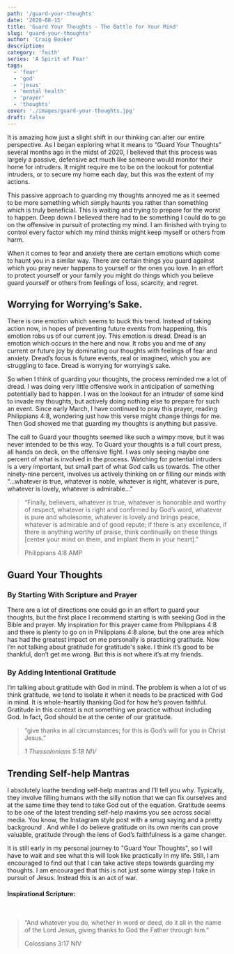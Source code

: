 ```yaml
---
path: '/guard-your-thoughts'
date: '2020-08-15'
title: 'Guard Your Thoughts - The Battle for Your Mind'
slug: 'guard-your-thoughts'
author: 'Craig Booker'
description:
category: 'faith'
series: 'A Spirit of Fear'
tags:
  - 'fear'
  - 'god'
  - 'jesus'
  - 'mental health'
  - 'prayer'
  - 'thoughts'
cover: './images/guard-your-thoughts.jpg'
draft: false
---
```


It is amazing how just a slight shift in our thinking can alter our entire perspective. As I began exploring what it means to “Guard Your Thoughts” several months ago in the midst of 2020, I believed that this process was largely a passive, defensive act much like someone would monitor their home for intruders. It might require me to be on the lookout for potential intruders, or to secure my home each day, but this was the extent of my actions.

This passive approach to guarding my thoughts annoyed me as it seemed to be more something which simply haunts you rather than something which is truly beneficial. This is waiting and trying to prepare for the worst to happen. Deep down I believed there had to be something I could do to go on the offensive in pursuit of protecting my mind. I am finished with trying to control every factor which my mind thinks might keep myself or others from harm.

When it comes to fear and anxiety there are certain emotions which come to haunt you in a similar way. There are certain things you guard against which you pray never happens to yourself or the ones you love. In an effort to protect yourself or your family you might do things which you believe guard yourself or others from feelings of loss, scarcity, and regret.

## **Worrying for Worrying’s Sake.**

There is one emotion which seems to buck this trend. Instead of taking action now, in hopes of preventing future events from happening, this emotion robs us of our current joy. This emotion is dread. Dread is an emotion which occurs in the here and now. It robs you and me of any current or future joy by dominating our thoughts with feelings of fear and anxiety. Dread’s focus is future events, real or imagined, which you are struggling to face. Dread is worrying for worrying’s sake.

So when I think of guarding your thoughts, the process reminded me a lot of dread. I was doing very little offensive work in anticipation of something potentially bad to happen. I was on the lookout for an intruder of some kind to invade my thoughts, but actively doing nothing else to prepare for such an event. Since early March, I have continued to pray this prayer, reading Philippians 4:8, wondering just how this verse might change things for me. Then God showed me that guarding my thoughts is anything but passive.

The call to Guard your thoughts seemed like such a wimpy move, but it was never intended to be this way. To Guard your thoughts is a full court press, all hands on deck, on the offensive fight. I was only seeing maybe one percent of what is involved in the process. Watching for potential intruders is a very important, but small part of what God calls us towards. The other ninety-nine percent, involves us actively thinking on or filling our minds with “...whatever is true, whatever is noble, whatever is right, whatever is pure, whatever is lovely, whatever is admirable...”

> “Finally, believers, whatever is true, whatever is honorable and worthy of respect, whatever is right and confirmed by God’s word, whatever is pure and wholesome, whatever is lovely and brings peace, whatever is admirable and of good repute; if there is any excellence, if there is anything worthy of praise, think continually on these things \[center your mind on them, and implant them in your heart\].” ‭‭
>
> Philippians‬ ‭4:8‬ ‭AMP

## Guard Your Thoughts

### By Starting With Scripture and Prayer

There are a lot of directions one could go in an effort to guard your thoughts, but the first place I recommend starting is with seeking God in the Bible and prayer. My inspiration for this prayer came from Philippians 4:8 and there is plenty to go on in Philippians 4:8 alone, but the one area which has had the greatest impact on me personally is practicing gratitude. Now I’m not talking about gratitude for gratitude's sake. I think it’s good to be thankful, don’t get me wrong. But this is not where it’s at my friends.

### By Adding Intentional Gratitude

I’m talking about gratitude with God in mind. The problem is when a lot of us think gratitude, we tend to isolate it when it needs to be practiced with God in mind. It is whole-heartily thanking God for how he’s proven faithful. Gratitude in this context is not something we practice without including God. In fact, God should be at the center of our gratitude.

> “give thanks in all circumstances; for this is God’s will for you in Christ Jesus.” ‬‬
>
> _‭‭1 Thessalonians‬ ‭5:18‬ ‭NIV_

## Trending Self-help Mantras

I absolutely loathe trending self-help mantras and I’ll tell you why. Typically, they involve filling humans with the silly notion that we can fix ourselves and at the same time they tend to take God out of the equation. Gratitude seems to be one of the latest trending self-help maxims you see across social media. You know, the Instagram style post with a smug saying and a pretty background . And while I do believe gratitude on its own merits can prove valuable, gratitude through the lens of God’s faithfulness is a game changer.

It is still early in my personal journey to "Guard Your Thoughts", so I will have to wait and see what this will look like practically in my life. Still, I am encouraged to find out that I can take active steps towards guarding my thoughts. I am encouraged that this is not just some wimpy step I take in pursuit of Jesus. Instead this is an act of war.

#### Inspirational Scripture:

‭‭

> “And whatever you do, whether in word or deed, do it all in the name of the Lord Jesus, giving thanks to God the Father through him.”
>
> Colossians‬ ‭3:17‬ ‭NIV‬‬
